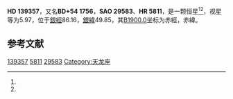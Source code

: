 {{Starbox begin
| name = HD 139357
}}
{{Starbox observe
| epoch = [[J2000.0|J2000.0]]
| constell = {{星座名待查}}<ref name=SIMBAD>{{cite web
 | url=http://simbad.u-strasbg.fr/simbad/sim-id?Ident=HR+5811
 | title =Pulsating variable Star
 | publisher=Centre de Données astronomiques de Strasbourg
 | work=SIMBAD
 | accessdate=2012-07-13}}</ref><ref name=DATA>{{cite web
 | url=http://vizier.u-strasbg.fr/viz-bin/VizieR-5?-out.add=.&-source=5050&-corr=PK=HR&-out.max=9999&HR=5811
 | title=VizieR Detailed Page
 | accessdate=2012-07-13
 | archive-date=2016-03-04
 | archive-url=https://web.archive.org/web/20160304232310/http://vizier.u-strasbg.fr/viz-bin/VizieR-5?-out.add=.&-source=5050&-corr=PK=HR&-out.max=9999&HR=5811
 | dead-url=no
 }}</ref>
| 星官 = 
| ra = {{RA|15|35|16.3}}<ref name=SIMBAD /><ref name=DATA />
| dec = {{DEC|+53|55|19}}<ref name=SIMBAD /><ref name=DATA />
| appmag_v = 5.97<ref name=SIMBAD /><ref name=DATA />
}}
{{Starbox character
| class = gK4<ref name=SIMBAD /><ref name=DATA />
| b-v = 1.18<ref name=SIMBAD /><ref name=DATA />
| u-b = <ref name=SIMBAD /><ref name=DATA />
| r-i = <ref name=SIMBAD /><ref name=DATA />
| variable = 
}}
{{Starbox astrometry
| radial_v = 
| prop_mo_ra = -10
| parallax = 
| p_error = 
}}
{{Starbox catalog
| names =BD+54 1756，[[SAO星表|SAO]] 29583，[[HD星表|HD]] 139357，[[HR星表|HR]] 5811}}
{{Starbox reference |Simbad=HR+5811}}
{{Starbox end}}

'''HD 139357'''，又名'''BD+54 1756'''，'''SAO 29583'''、'''HR 5811'''，是一颗恒星<ref name=SIMBAD /><ref name=DATA />，视星等为5.97，位于[[銀道座標系|銀經]]86.16，[[銀道座標系|銀緯]]49.85，其[[B1900.0|B1900.0]]坐标为赤經{{RA|15|32|37.3}}，赤緯{{DEC|+54|49.85|12}}。

== 参考文献 ==
{{reflist}}

{{star-stub}}

[[Category:HD和HDE天體|139357]]
[[Category:HR天體|5811]]
[[Category:SAO天體|29583]]
[[Category:天龙座|Category:天龙座]]